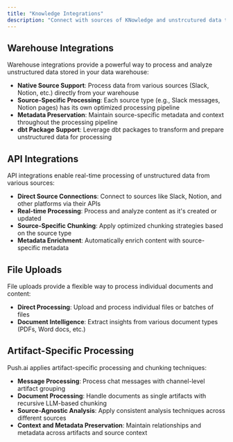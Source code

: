 ```yaml
---
title: "Knowledge Integrations"
description: "Connect with sources of KNowledge and unstrcutured data through your data warehouse, file uploads and native API integrations."
---
```



## Warehouse Integrations

Warehouse integrations provide a powerful way to process and analyze unstructured data stored in your data warehouse:

- **Native Source Support**: Process data from various sources (Slack, Notion, etc.) directly from your warehouse
- **Source-Specific Processing**: Each source type (e.g., Slack messages, Notion pages) has its own optimized processing pipeline
- **Metadata Preservation**: Maintain source-specific metadata and context throughout the processing pipeline
- **dbt Package Support**: Leverage dbt packages to transform and prepare unstructured data for processing

## API Integrations

API integrations enable real-time processing of unstructured data from various sources:

- **Direct Source Connections**: Connect to sources like Slack, Notion, and other platforms via their APIs
- **Real-time Processing**: Process and analyze content as it's created or updated
- **Source-Specific Chunking**: Apply optimized chunking strategies based on the source type
- **Metadata Enrichment**: Automatically enrich content with source-specific metadata

## File Uploads

File uploads provide a flexible way to process individual documents and content:

- **Direct Processing**: Upload and process individual files or batches of files
- **Document Intelligence**: Extract insights from various document types (PDFs, Word docs, etc.)

## Artifact-Specific Processing

Push.ai applies artifact-specific processing and chunking techniques:

- **Message Processing**: Process chat messages with channel-level artifact grouping
- **Document Processing**: Handle documents as single artifacts with recursive LLM-based chunking
- **Source-Agnostic Analysis**: Apply consistent analysis techniques across different sources
- **Context and Metadata Preservation**: Maintain relationships and metadata across artifacts and source context
